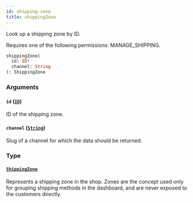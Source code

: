 ```yaml
---
id: shipping-zone
title: shippingZone
---
```



Look up a shipping zone by ID.

Requires one of the following permissions: MANAGE_SHIPPING.

```graphql
shippingZone(
  id: ID!
  channel: String
): ShippingZone
```


### Arguments

#### `id` ([`ID`](../../../developer/api-reference/scalars/id))

ID of the shipping zone.


#### `channel` ([`String`](../../../developer/api-reference/scalars/string))

Slug of a channel for which the data should be returned.


### Type

#### [`ShippingZone`](../../../developer/api-reference/objects/shipping-zone) 

Represents a shipping zone in the shop. Zones are the concept used only for grouping shipping methods in the dashboard, and are never exposed to the customers directly.




